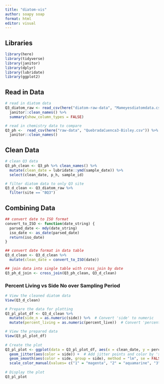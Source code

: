 ```yaml
---
title: "diatom-vis"
author: soapy soap
format: html
editor: visual
---
```


## Libraries

```r
library(here)
library(tidyverse)
library(janitor)
library(dplyr)
library(lubridate)
library(ggplot2)
```

## Read in Data

```r
# read in diatom data
Q3_diatom_raw <- read_csv(here("diatom-raw-data", "Mameyesdiatomdata.csv")) %>% 
  janitor::clean_names() %>% 
  summary(show_column_types = FALSE)

# read in chemistry data to compare
Q3_ph <-  read_csv(here("raw-data", "QuebradaCuenca3-Bisley.csv")) %>% 
  janitor::clean_names()
```

## Clean Data

```r
# clean Q3 data
Q3_ph_clean <- Q3_ph %>% clean_names() %>% 
  mutate(clean_date = lubridate::ymd(sample_date)) %>% 
  select(clean_date, p_h, sample_id)

# filter diatom data to only Q3 site
Q3_d_clean <- Q3_diatom_raw %>% 
  filter(site == "BQ3")
```

## Combining Data

```r
## convert date to ISO format
convert_to_ISO <- function(date_string) {
  parsed_date <- mdy(date_string)
  iso_date <- as_date(parsed_date)
  return(iso_date)
}

## convert date format in data table
Q3_d_clean <- Q3_d_clean %>% 
  mutate(clean_date = convert_to_ISO(date))
```

```r
## join data into single table with cross_join by date
Q3_ph_d_join <- cross_join(Q3_ph_clean, Q3_d_clean)
```

### Percent Living vs Side No over Sampling Period

```r
# View the cleaned diatom data
View(Q3_d_clean)

# Prepare the data for plotting
Q3_pl_plot_df <- Q3_d_clean %>% 
  mutate(side_n = as.numeric(side)) %>%  # Convert 'side' to numeric
  mutate(percent_living = as.numeric(percent_live))  # Convert 'percent_live' to numeric

# View the prepared data
View(Q3_pl_plot_df)  
  
# Create the plot
Q3_pl_plot <- ggplot(data = Q3_pl_plot_df, aes(x = clean_date, y = percent_living)) +  # Set up ggplot
  geom_jitter(aes(color = side)) +  # Add jitter points and color by 'side'
  geom_smooth(aes(color = side, group = side), method = "lm", se = FALSE) +  # Add best-fit line for each 'side'
  scale_color_manual(values= c("1" = "magenta", "2" = "aquamarine", "3" = "darkblue"))  # Manually set colors
             
# Display the plot
Q3_pl_plot
```

## 

